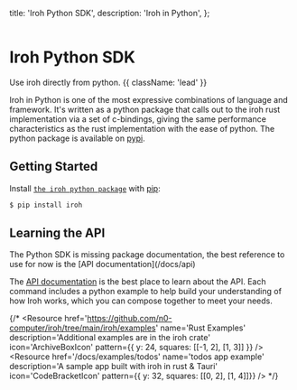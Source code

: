 

  title: 'Iroh Python SDK',
  description:
    'Iroh in Python',
};

<div className='not-prose mb-5'>
  <Breadcrumbs pages={[
      { name: 'SDKs', href: '/docs/sdks', current: false },
      { name: 'Python', href: '/docs/sdks/python', current: true },
  ]} />
</div>

<div className='not-prose mb-5'>
  <Image
    src={logoPython}
    alt=""
    className="h-20 w-20 -ml-4"
    unoptimized
  />
</div>

# Iroh Python SDK

Use iroh directly from python. {{ className: 'lead' }}

Iroh in Python is one of the most expressive combinations of language and framework. It's written as a python package that calls out to the iroh rust implementation via a set of c-bindings, giving the same performance characteristics as the rust implementation with the ease of python. The python package is available on [pypi](https://pypi.org/project/iroh/).

## Getting Started

Install [`the iroh python package`](https://pypi.org/project/iroh) with [pip](https://pip.pypa.io/en/stable/):

```bash
$ pip install iroh
```

## Learning the API

<Note>
  The Python SDK is missing package documentation, the best reference to use for now is the [API documentation](/docs/api)
</Note>

The [API documentation](/docs/api) is the best place to learn about the API. Each command includes a python example to help build your understanding of how Iroh works, which you can compose together to meet your needs.

<Resources>
  <Resource
    href='https://pypi.org/project/iroh/'
    name='Iroh Package (pypi)'
    description='The iroh crate defines both the iroh library and iroh command-line interface (CLI).'
    icon='ArchiveBoxIcon'
    pattern={{ y: -6, squares: [[-1, 2], [1, 3]] }}
  />
  <Resource
    href='https://github.com/n0-computer/iroh-ffi'
    name='Github Repo'
    description='source for the iroh python package, which is generated from the iroh-ffi crate'
    icon='CodeBracketIcon'
    pattern={{ y: 24, squares: [[-1, 2], [1, 3]] }}
    />
</Resources>

{/* <Resources title='Examples'>
  <Resource
    href='https://github.com/n0-computer/iroh/tree/main/iroh/examples'
    name='Rust Examples'
    description='Additional examples are in the iroh crate'
    icon='ArchiveBoxIcon'
    pattern={{ y: 24, squares: [[-1, 2], [1, 3]] }}
    />
  <Resource
    href='/docs/examples/todos'
    name='todos app example'
    description='A sample app built with iroh in rust & Tauri'
    icon='CodeBracketIcon'
    pattern={{ y: 32, squares: [[0, 2], [1, 4]]}}
    />
</Resources> */}